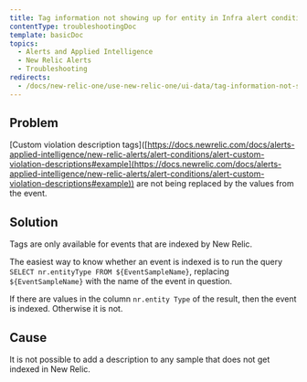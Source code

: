 ```yaml
---
title: Tag information not showing up for entity in Infra alert condition
contentType: troubleshootingDoc
template: basicDoc
topics:
  - Alerts and Applied Intelligence
  - New Relic Alerts
  - Troubleshooting
redirects:
  - /docs/new-relic-one/use-new-relic-one/ui-data/tag-information-not-showing-entity-infra-alert-condition
---
```


## Problem

\[Custom violation description tags]([https://docs.newrelic.com/docs/alerts-applied-intelligence/new-relic-alerts/alert-conditions/alert-custom-violation-descriptions#example](https://docs.newrelic.com/docs/alerts-applied-intelligence/new-relic-alerts/alert-conditions/alert-custom-violation-descriptions#example)) are not being replaced by the values from the event.

## Solution

Tags are only available for events that are indexed by New Relic.

The easiest way to know whether an event is indexed is to run the query `SELECT nr.entityType FROM ${EventSampleName}`, replacing `${EventSampleName}` with the name of the event in question.

If there are values in the column `nr.entity Type` of the result, then the event is indexed. Otherwise it is not.

## Cause

It is not possible to add a description to any sample that does not get indexed in New Relic.
